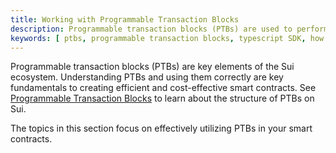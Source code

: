```yaml
---
title: Working with Programmable Transaction Blocks
description: Programmable transaction blocks (PTBs) are used to perform multiple commands in a single transaction.
keywords: [ ptbs, programmable transaction blocks, typescript SDK, how to use typescript SDK, typescript, transaction blocks, transactions as arguments, passing transactions ]
---
```


Programmable transaction blocks (PTBs) are key elements of the Sui ecosystem. Understanding PTBs and using them correctly are key fundamentals to creating efficient and cost-effective smart contracts. See [Programmable Transaction Blocks](../../../concepts/transactions/prog-txn-blocks.mdx) to learn about the structure of PTBs on Sui.

The topics in this section focus on effectively utilizing PTBs in your smart contracts.

<div className="card-container">
<Card title="Building Programmable Transaction Blocks" href="/guides/developer/sui-101/building-ptb">
</Card>
<Card title="Coin Management" href="/guides/developer/sui-101/coin-mgt">
</Card>
<Card title="Simulating References" href="/guides/developer/sui-101/simulating-refs">
</Card>
</div>
